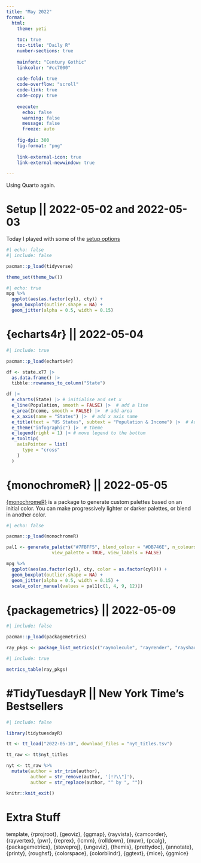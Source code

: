 ```yaml
---
title: "May 2022"
format:
  html:
    theme: yeti
    
    toc: true
    toc-title: "Daily R"
    number-sections: true
    
    mainfont: "Century Gothic"
    linkcolor: "#cc7000"
    
    code-fold: true
    code-overflow: "scroll"
    code-link: true
    code-copy: true
    
    execute:
      echo: false
      warning: false
      message: false
      freeze: auto
    
    fig-dpi: 300
    fig-format: "png"
    
    link-external-icon: true
    link-external-newwindow: true
    
---
```


Using Quarto again.

# Setup || 2022-05-02 and 2022-05-03

Today I played with some of the [setup options](https://quarto.org/docs/reference/formats/html.html)

```r
#| echo: false
#| include: false

pacman::p_load(tidyverse)

theme_set(theme_bw())
```


```r
#| echo: true
mpg %>% 
  ggplot(aes(as.factor(cyl), cty)) + 
  geom_boxplot(outlier.shape = NA) + 
  geom_jitter(alpha = 0.5, width = 0.15)
```

# {echarts4r} || 2022-05-04

```r
#| include: true

pacman::p_load(echarts4r)

df <- state.x77 |> 
  as.data.frame() |> 
  tibble::rownames_to_column("State")

df |> 
  e_charts(State) |> # initialise and set x
  e_line(Population, smooth = FALSE) |>  # add a line
  e_area(Income, smooth = FALSE) |>  # add area
  e_x_axis(name = "States") |>  # add x axis name
  e_title(text = "US States", subtext = "Population & Income") |>  # Add title & subtitle
  e_theme("infographic") |>  # theme
  e_legend(right = 1) |> # move legend to the bottom
  e_tooltip(
    axisPointer = list(
      type = "cross"
    )
  ) 

```

# {monochromeR} || 2022-05-05

[{monochromeR}](https://github.com/cararthompson/monochromeR) is a package to generate custom palettes based on an initial color. You can make progressively lighter or darker palettes, or blend in another color.


```r
#| echo: false

pacman::p_load(monochromeR)

pal1 <- generate_palette("#7FBFF5", blend_colour = "#DB746E", n_colours = 12,
                 view_palette = TRUE, view_labels = FALSE)

mpg %>% 
  ggplot(aes(as.factor(cyl), cty, color = as.factor(cyl))) + 
  geom_boxplot(outlier.shape = NA) + 
  geom_jitter(alpha = 0.5, width = 0.15) + 
  scale_color_manual(values = pal1[c(1, 4, 9, 12)])
```

# {packagemetrics} || 2022-05-09

```r
#| include: false

pacman::p_load(packagemetrics)

ray_pkgs <- package_list_metrics(c("raymolecule", "rayrender", "rayshader", "rayvertex"))
```

```r
#| include: true

metrics_table(ray_pkgs)
```

# #TidyTuesdayR || New York Time's Bestsellers

```r
#| include: false

library(tidytuesdayR)

tt <- tt_load("2022-05-10", download_files = "nyt_titles.tsv")

tt_raw <- tt$nyt_titles

nyt <- tt_raw %>% 
  mutate(author = str_trim(author),
         author = str_remove(author, '[!?\\"]'),
         author = str_replace(author, "^ by ", ""))

```


```r
knitr::knit_exit()
```


# Extra Stuff

template, {rprojroot}, {geoviz}, {ggmap}, {rayvista}, {camcorder}, {rayvertex}, {pwr}, {reprex}, {lcmm}, {rolldown}, {muvr}, {pcalg}, {packagemetrics}, {steveproj}, {ungeviz}, {themis}, {prettydoc}, {annotate}, {printy}, {roughsf}, {colorspace}, {colorblindr}, {ggtext}, {mice}, {ggmice}
